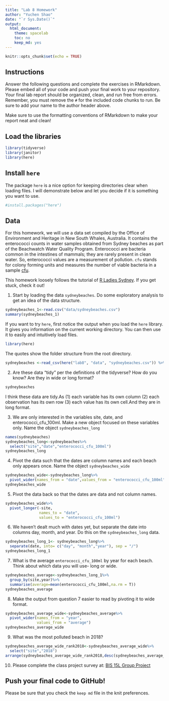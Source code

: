 ```yaml
---
title: "Lab 8 Homework"
author: "Yuchen Shao"
date: "`r Sys.Date()`"
output:
  html_document:
    theme: spacelab
    toc: no
    keep_md: yes
---
```


```r
knitr::opts_chunk$set(echo = TRUE)
```

## Instructions
Answer the following questions and complete the exercises in RMarkdown. Please embed all of your code and push your final work to your repository. Your final lab report should be organized, clean, and run free from errors. Remember, you must remove the `#` for the included code chunks to run. Be sure to add your name to the author header above.  

Make sure to use the formatting conventions of RMarkdown to make your report neat and clean!  

## Load the libraries
```r
library(tidyverse)
library(janitor)
library(here)
``` 

## Install `here`
The package `here` is a nice option for keeping directories clear when loading files. I will demonstrate below and let you decide if it is something you want to use.  
```r
#install.packages("here")
```

## Data
For this homework, we will use a data set compiled by the Office of Environment and Heritage in New South Whales, Australia. It contains the enterococci counts in water samples obtained from Sydney beaches as part of the Beachwatch Water Quality Program. Enterococci are bacteria common in the intestines of mammals; they are rarely present in clean water. So, enterococci values are a measurement of pollution. `cfu` stands for colony forming units and measures the number of viable bacteria in a sample [cfu](https://en.wikipedia.org/wiki/Colony-forming_unit).   

This homework loosely follows the tutorial of [R Ladies Sydney](https://rladiessydney.org/). If you get stuck, check it out!  

1. Start by loading the data `sydneybeaches`. Do some exploratory analysis to get an idea of the data structure.
```r
sydneybeaches_1<-read.csv("data/sydneybeaches.csv")
summary(sydneybeaches_1)
```

If you want to try `here`, first notice the output when you load the `here` library. It gives you information on the current working directory. You can then use it to easily and intuitively load files.
```r
library(here)
```

The quotes show the folder structure from the root directory.
```r
sydneybeaches <-read_csv(here("lab8", "data", "sydneybeaches.csv")) %>% janitor::clean_names()
```

2. Are these data "tidy" per the definitions of the tidyverse? How do you know? Are they in wide or long format?
```r
sydneybeaches
```

I think these data are tidy.As (1) each variable has its own column  (2) each observation has its own row  (3) each value has its own cell.And they are in  long format.

3. We are only interested in the variables site, date, and enterococci_cfu_100ml. Make a new object focused on these variables only. Name the object `sydneybeaches_long`
```r
names(sydneybeaches)
sydneybeaches_long<-sydneybeaches%>%
  select("site","date","enterococci_cfu_100ml")
sydneybeaches_long
```


4. Pivot the data such that the dates are column names and each beach only appears once. Name the object `sydneybeaches_wide`
```r
sydneybeaches_wide<-sydneybeaches_long%>%
  pivot_wider(names_from = "date",values_from = "enterococci_cfu_100ml")
sydneybeaches_wide  
```


5. Pivot the data back so that the dates are data and not column names.
```r
sydneybeaches_wide%>%
  pivot_longer(-site,
               names_to = "date",
               values_to = "enterococci_cfu_100ml")
```


6. We haven't dealt much with dates yet, but separate the date into columns day, month, and year. Do this on the `sydneybeaches_long` data.
```r
sydneybeaches_long_1<- sydneybeaches_long%>%
  separate(date, into= c("day", "month","year"), sep = "/")
sydneybeaches_long_1
```


7. What is the average `enterococci_cfu_100ml` by year for each beach. Think about which data you will use- long or wide.
```r
sydneybeaches_average<-sydneybeaches_long_1%>%
  group_by(site,year)%>%
  summarise(average=mean(enterococci_cfu_100ml,na.rm = T))
sydneybeaches_average
```


8. Make the output from question 7 easier to read by pivoting it to wide format.
```r
sydneybeaches_average_wide<-sydneybeaches_average%>%
  pivot_wider(names_from = "year",
              values_from = "average")
sydneybeaches_average_wide
```


9. What was the most polluted beach in 2018?
```r
sydneybeaches_average_wide_rank2018<-sydneybeaches_average_wide%>%
  select("site","2018")
arrange(sydneybeaches_average_wide_rank2018,desc(sydneybeaches_average_wide_rank2018[,2]))

```


10. Please complete the class project survey at: [BIS 15L Group Project](https://forms.gle/H2j69Z3ZtbLH3efW6)


## Push your final code to GitHub!
Please be sure that you check the `keep md` file in the knit preferences.   